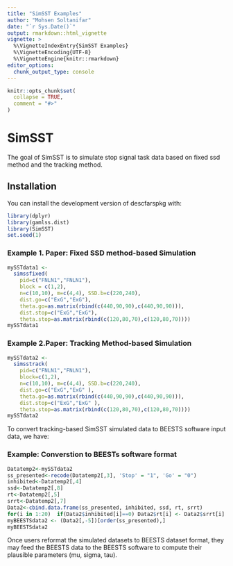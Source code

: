 ```yaml
---
title: "SimSST Examples"
author: "Mohsen Soltanifar"
date: "`r Sys.Date()`"
output: rmarkdown::html_vignette
vignette: >
  %\VignetteIndexEntry{SimSST Examples}
  %\VignetteEncoding{UTF-8}
  %\VignetteEngine{knitr::rmarkdown}
editor_options: 
  chunk_output_type: console
---
```


```r
knitr::opts_chunk$set(
  collapse = TRUE,
  comment = "#>"
)
```



# SimSST

The goal of SimSST is to simulate stop signal task data based on fixed ssd method and the tracking method.  


## Installation

You can install the development version of descfarspkg with:

``` r
library(dplyr)
library(gamlss.dist)
library(SimSST)
set.seed(1)
```

### Example 1. Paper: Fixed SSD method-based Simulation

```r
mySSTdata1 <- 
  simssfixed(
    pid=c("FNLN1","FNLN1"),
    block = c(1,2), 
    n=c(10,10), m=c(4,4), SSD.b=c(220,240),
    dist.go=c("ExG","ExG"),
    theta.go=as.matrix(rbind(c(440,90,90),c(440,90,90))),
    dist.stop=c("ExG","ExG"),
    theta.stop=as.matrix(rbind(c(120,80,70),c(120,80,70))))
mySSTdata1 
```

### Example 2.Paper: Tracking Method-based Simulation

```r
mySSTdata2 <- 
  simsstrack(
    pid=c("FNLN1","FNLN1"),
    block=c(1,2), 
    n=c(10,10), m=c(4,4), SSD.b=c(220,240), 
    dist.go=c("ExG","ExG" ),
    theta.go=as.matrix(rbind(c(440,90,90),c(440,90,90))),
    dist.stop=c("ExG","ExG" ),
    theta.stop=as.matrix(rbind(c(120,80,70),c(120,80,70))))
mySSTdata2
```

To convert tracking-based SimSST simulated data to BEESTS software input data, we have:

### Example: Converstion to BEESTs software format

```r
Datatemp2<-mySSTdata2 
ss_presented<-recode(Datatemp2[,3], 'Stop' = "1", 'Go' = "0")
inhibited<-Datatemp2[,4]
ssd<-Datatemp2[,8]
rt<-Datatemp2[,5]
srrt<-Datatemp2[,7]
Data2<-cbind.data.frame(ss_presented, inhibited, ssd, rt, srrt)
for(i in 1:20)  if(Data2$inhibited[i]==0) Data2$rt[i] <- Data2$srrt[i]  
myBEESTSdata2 <- (Data2[,-5])[order(ss_presented),]
myBEESTSdata2
```

Once users reformat the simulated datasets to BEESTS dataset format, they may feed  the
BEESTS data to the BEESTS software to compute their plausible parameters (mu, sigma, tau). 
